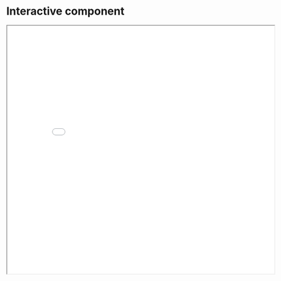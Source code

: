# Interactive component




<iframe src="docs/Interactive plot v5.html" width="700" height="650"></iframe>

